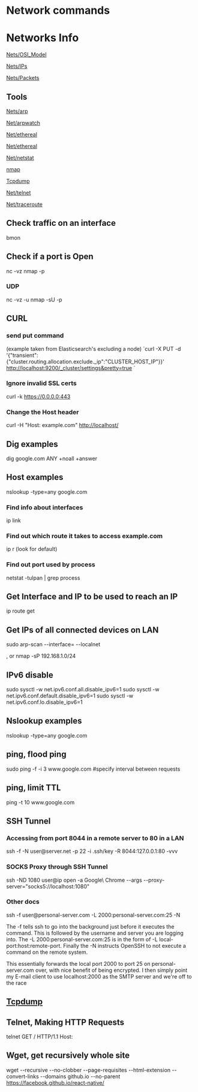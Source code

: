 = Network commands =

= Networks Info =

[[Nets/OSI_Model]]

[[Nets/IPs]]

[[Nets/Packets]]

== Tools ==

[[Nets/arp]]

[[Net/arpwatch]]

[[Net/ethereal]]

[[Net/ethereal]]

[[Net/netstat]]

[[nmap]]

[[Tcpdump]]

[[Net/telnet]]

[[Net/traceroute]]

== Check traffic on an interface ==
bmon

== Check if a port is Open ==
nc -vz <ip> <port>
nmap -p <port> <ip>


=== UDP ===
nc -vz -u <ip> <port>
nmap -sU -p <port> <ip>

== CURL ==
=== send put command ===
(example taken from Elasticsearch's excluding a node)
`curl -X PUT -d '{"transient":{"cluster.routing.allocation.exclude._ip":"CLUSTER_HOST_IP"}}' http://localhost:9200/_cluster/settings&pretty=true `

=== Ignore invalid SSL certs ===
curl -k https://0.0.0.0:443

=== Change the Host header ===
curl -H "Host: example.com" http://localhost/

== Dig examples ==
dig google.com ANY +noall +answer

== Host examples == 
nslookup -type=any google.com

=== Find info about interfaces ===
ip link

=== Find out which route it takes to access example.com ===
ip r (look for default)

=== Find out port used by process ===
netstat -tulpan | grep process

== Get Interface and IP to be used to reach an IP ==
ip route get <IP>

== Get IPs of all connected devices on LAN ==
sudo arp-scan --interface=<your_Interface> --localnet

, or
nmap -sP 192.168.1.0/24

== IPv6 disable == 
sudo sysctl -w net.ipv6.conf.all.disable_ipv6=1
sudo sysctl -w net.ipv6.conf.default.disable_ipv6=1
sudo sysctl -w net.ipv6.conf.lo.disable_ipv6=1

== Nslookup examples == 
nslookup -type=any google.com

== ping, flood ping ==
sudo ping -f -i 3 www.google.com      #specify interval between requests 

== ping, limit TTL ==
ping -t 10 www.google.com

== SSH Tunnel ==
=== Accessing from port 8044 in a remote server to 80 in a LAN ===
ssh -f -N user@server.net -p 22 -i .ssh/key -R 8044:127.0.0.1:80 -vvv

=== SOCKS Proxy through SSH Tunnel ===
ssh -ND 1080 user@ip
open -a Google\ Chrome --args --proxy-server="socks5://localhost:1080"

=== Other docs ===
ssh -f user@personal-server.com -L 2000:personal-server.com:25 -N

The -f tells ssh to go into the background just before it executes the command. This is followed by the username and server you are logging into. The -L 2000:personal-server.com:25 is in the form of -L local-port:host:remote-port. Finally the -N instructs OpenSSH to not execute a command on the remote system.

This essentially forwards the local port 2000 to port 25 on personal-server.com over, with nice benefit of being encrypted. I then simply point my E-mail client to use localhost:2000 as the SMTP server and we're off to the race

== [[Tcpdump]] ==
== Telnet, Making HTTP Requests ==
telnet <host> <port>
GET / HTTP/1.1
Host: <host>

== Wget, get recursively whole site ==
wget --recursive --no-clobber --page-requisites --html-extension --convert-links --domains github.io --no-parent https://facebook.github.io/react-native/
